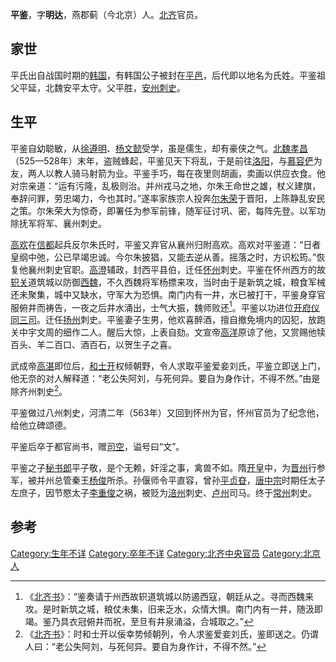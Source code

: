 '''平鉴'''，字'''明达'''，燕郡蓟（今北京）人。[[北齐|北齐]]官员。

==家世==
平氏出自战国时期的[[韩国|韩国]]，有韩国公子被封在[[平邑|平邑]]，后代即以地名为氏姓。平鉴祖父平延，北魏安平太守。父平胜，[[安州|安州]][[刺史|刺史]]。

==生平==
平鉴自幼聪敏，从[[徐遵明|徐遵明]]、[[杨文懿|杨文懿]]受学，虽是儒生，却有豪侠之气。[[北魏|北魏]][[孝昌|孝昌]]（525—528年）末年，盗贼蜂起，平鉴见天下将乱，于是前往[[洛阳|洛阳]]，与[[慕容俨|慕容俨]]为友，两人以教人骑马射箭为业。平鉴手巧，每在夜里则胡画，卖画以供应衣食。他对宗亲道：“运有污隆，乱极则治。并州戎马之地，尔朱王命世之雄，杖义建旗，奉辞问罪，劳忠竭力，今也其时。”遂率家族宗人投奔[[尔朱荣|尔朱荣]]于晋阳，上陈静乱安民之策。尔朱荣大为惊奇，即署任为参军前锋，随军征讨巩、密，每阵先登。以军功除抚军将军、襄州刺史。

[[高欢|高欢]]在[[信都|信都]]起兵反尔朱氏时，平鉴又弃官从襄州归附高欢。高欢对平鉴道：“日者皇纲中弛，公已早竭忠诚。今尔朱披猖，又能去逆从善。摇落之时，方识松筠。”恢复他襄州刺史官职。[[高澄|高澄]]辅政，封西平县伯，迁任[[怀州|怀州]]刺史。平鉴在怀州西方的故[[轵关|轵关]]道筑城以防御[[西魏|西魏]]，不久西魏将军杨摽来攻，当时由于是新筑之城，粮食军械还未聚集，城中又缺水，守军大为恐惧。南门内有一井，水已被打干，平鉴身穿官服俯井而祷告，一夜之后井水涌出，士气大振，魏师败还<ref>《[[北齐书|北齐书]]》：“鉴奏请于州西故轵道筑城以防遏西寇，朝廷从之。寻而西魏来攻。是时新筑之城，粮仗未集，旧来乏水，众情大惧。南门内有一井，随汲即竭。鉴乃具衣冠俯井而祝，至旦有井泉涌溢，合城取之。”</ref>。平鉴以功进位[[开府仪同三司|开府仪同三司]]。迁任[[扬州|扬州]]刺史。平鉴妻子生男，他欢喜醉酒，擅自撤免境内的囚犯，放跑关中宇文周的细作二人。醒后大惊，上表自劾。文宣帝[[高洋|高洋]]原谅了他，又赏赐他犊百头、羊二百口、酒百石，以贺生子之喜。

武成帝[[高湛|高湛]]即位后，[[和士开|和士开]]权倾朝野，令人求取平鉴爱妾刘氏，平鉴立即送上门，他无奈的对人解释道：“老公失阿刘，与死何异。要自为身作计，不得不然。”由是除齐州刺史<ref>《[[北齐书|北齐书]]》：时和士开以佞幸势倾朝列，令人求鉴爱妾刘氏，鉴即送之。仍谓人曰：“老公失阿刘，与死何异。要自为身作计，不得不然。”</ref>。

平鉴做过八州刺史，河清二年（563年）又回到怀州为官，怀州官员为了纪念他，给他立碑颂德。

平鉴后卒于都官尚书，赠[[司空|司空]]，谥号曰“文”。

平鉴之子[[秘书郎|秘书郎]]平子敬，是个无赖，奸淫之事，禽兽不如。隋[[开皇|开皇]]中，为[[晋州|晋州]]行参军，被并州总管秦王[[杨俊|杨俊]]所杀。孙偃师令平直容，曾孙[[平贞昚|平贞昚]]，[[唐中宗|唐中宗]]时期任太子左庶子，因节愍太子[[李重俊|李重俊]]之祸，被贬为[[涪州|涪州]]刺史、[[卢州|卢州]]司马。终于[[常州|常州]]刺史。

==参考==
{{reflist}}

[[Category:生年不详|Category:生年不详]]
[[Category:卒年不详|Category:卒年不详]]
[[Category:北齐中央官员|Category:北齐中央官员]]
[[Category:北京人|Category:北京人]]